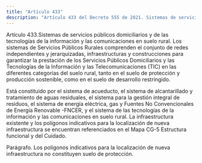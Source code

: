 ```yaml
---
title: "Artículo 433"
description: "Artículo 433 del Decreto 555 de 2021. Sistemas de servicios públicos domiciliarios y de las tecnologías de la información y las comunic..."
---
```


Artículo 433.Sistemas de servicios públicos domiciliarios y de las tecnologías de la información y las comunicaciones en suelo rural. Los sistemas de Servicios Públicos Rurales comprenden el conjunto de redes independientes y jerarquizadas, infraestructuras y construcciones para garantizar la prestación de los Servicios Públicos Domiciliarios y las Tecnologías de la Información y las Telecomunicaciones (TIC) en las diferentes categorías del suelo rural, tanto en el suelo de protección y producción sostenible, como en el suelo de desarrollo restringido.
 
Está constituido por el sistema de acueducto, el sistema de alcantarillado y tratamiento de aguas residuales, el sistema para la gestión integral de residuos, el sistema de energía eléctrica, gas y Fuentes No Convencionales de Energía Renovable -FNCER, y el sistema de las tecnologías de la información y las comunicaciones en suelo rural. La infraestructura existente y los polígonos indicativos para la localización de nueva infraestructura se encuentran referenciados en el Mapa CG-5 Estructura funcional y del Cuidado.
 
Parágrafo. Los polígonos indicativos para la localización de nueva infraestructura no constituyen suelo de protección.